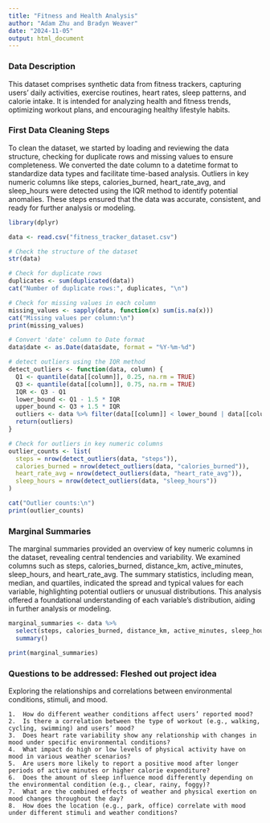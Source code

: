 ```yaml
---
title: "Fitness and Health Analysis"
author: "Adam Zhu and Bradyn Weaver"
date: "2024-11-05"
output: html_document
---
```

### Data Description
This dataset comprises synthetic data from fitness trackers, capturing users’ daily activities, exercise routines, heart rates, sleep patterns, and calorie intake. It is intended for analyzing health and fitness trends, optimizing workout plans, and encouraging healthy lifestyle habits.

### First Data Cleaning Steps
To clean the dataset, we started by loading and reviewing the data structure, checking for duplicate rows and missing values to ensure completeness. We converted the date column to a datetime format to standardize data types and facilitate time-based analysis. Outliers in key numeric columns like steps, calories_burned, heart_rate_avg, and sleep_hours were detected using the IQR method to identify potential anomalies. These steps ensured that the data was accurate, consistent, and ready for further analysis or modeling.

```r
library(dplyr)

data <- read.csv("fitness_tracker_dataset.csv")

# Check the structure of the dataset
str(data)

# Check for duplicate rows
duplicates <- sum(duplicated(data))
cat("Number of duplicate rows:", duplicates, "\n")

# Check for missing values in each column
missing_values <- sapply(data, function(x) sum(is.na(x)))
cat("Missing values per column:\n")
print(missing_values)

# Convert 'date' column to Date format
data$date <- as.Date(data$date, format = "%Y-%m-%d")

# detect outliers using the IQR method
detect_outliers <- function(data, column) {
  Q1 <- quantile(data[[column]], 0.25, na.rm = TRUE)
  Q3 <- quantile(data[[column]], 0.75, na.rm = TRUE)
  IQR <- Q3 - Q1
  lower_bound <- Q1 - 1.5 * IQR
  upper_bound <- Q3 + 1.5 * IQR
  outliers <- data %>% filter(data[[column]] < lower_bound | data[[column]] > upper_bound)
  return(outliers)
}

# Check for outliers in key numeric columns
outlier_counts <- list(
  steps = nrow(detect_outliers(data, "steps")),
  calories_burned = nrow(detect_outliers(data, "calories_burned")),
  heart_rate_avg = nrow(detect_outliers(data, "heart_rate_avg")),
  sleep_hours = nrow(detect_outliers(data, "sleep_hours"))
)

cat("Outlier counts:\n")
print(outlier_counts)
```

### Marginal Summaries
The marginal summaries provided an overview of key numeric columns in the dataset, revealing central tendencies and variability. We examined columns such as steps, calories_burned, distance_km, active_minutes, sleep_hours, and heart_rate_avg. The summary statistics, including mean, median, and quartiles, indicated the spread and typical values for each variable, highlighting potential outliers or unusual distributions. This analysis offered a foundational understanding of each variable’s distribution, aiding in further analysis or modeling.

```r
marginal_summaries <- data %>%
  select(steps, calories_burned, distance_km, active_minutes, sleep_hours, heart_rate_avg) %>%
  summary()

print(marginal_summaries)
```
### Questions to be addressed: Fleshed out project idea
Exploring the relationships and correlations between environmental conditions, stimuli, and mood.

	1.	How do different weather conditions affect users’ reported mood?
	2.	Is there a correlation between the type of workout (e.g., walking, cycling, swimming) and users’ mood?
	3.	Does heart rate variability show any relationship with changes in mood under specific environmental conditions?
	4.	What impact do high or low levels of physical activity have on mood in various weather scenarios?
	5.	Are users more likely to report a positive mood after longer periods of active minutes or higher calorie expenditure?
	6.	Does the amount of sleep influence mood differently depending on the environmental condition (e.g., clear, rainy, foggy)?
	7.	What are the combined effects of weather and physical exertion on mood changes throughout the day?
	8.	How does the location (e.g., park, office) correlate with mood under different stimuli and weather conditions?
